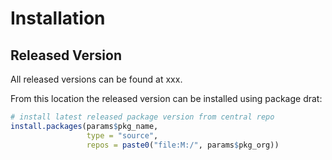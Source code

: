 # Installation

## Released Version

All released versions can be found at xxx.

From this location the released version can be installed using package drat:

<!-- note that the package must be pushed there, using -->
<!-- drat::insertPackage(file = devtools::build(),
repodir = paste0("M:/", desc::desc()$get_field("Organisationseinheit"))) -->


```r
# install latest released package version from central repo
install.packages(params$pkg_name,
                 type = "source",
                 repos = paste0("file:M:/", params$pkg_org))

```